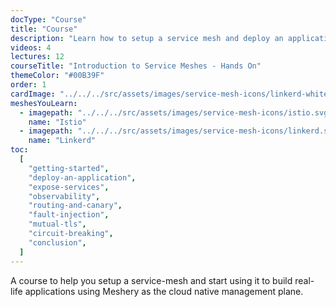 ```yaml
---
docType: "Course"
title: "Course"
description: "Learn how to setup a service mesh and deploy an application using it."
videos: 4
lectures: 12
courseTitle: "Introduction to Service Meshes - Hands On"
themeColor: "#00B39F"
order: 1
cardImage: "../../../src/assets/images/service-mesh-icons/linkerd-white.svg"
meshesYouLearn:
  - imagepath: "../../../src/assets/images/service-mesh-icons/istio.svg"
    name: "Istio"
  - imagepath: "../../../src/assets/images/service-mesh-icons/linkerd.svg"
    name: "Linkerd"
toc:
  [
    "getting-started",
    "deploy-an-application",
    "expose-services",
    "observability",
    "routing-and-canary",
    "fault-injection",
    "mutual-tls",
    "circuit-breaking",
    "conclusion",
  ]
---
```


A course to help you setup a service-mesh and start using it to build real-life applications using Meshery
as the cloud native management plane.
